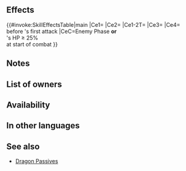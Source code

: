 {{Passive
|name=Dragon's Scales
|type=B
|exclusive=0
|canUseWeapon={{WeaponList|Dragonstone}}
|canUseMove={{MoveList|All}}
|properties=random_inherit_base
|1name=Dragon's Scales
|alt1name=Dragons Scales
|1tagid=SID_竜の堅鱗
|1effect=If foe initiates combat or if unit's HP ≥ 25% at start of combat, inflicts Atk/Def/Res-X on foe (X = 4 + the greater of the difference between Def stats or difference between Res stats (unit's Def/Res minus foe's Def/Res); max 11; if either of unit's stats < foe's stat, difference is treated as 0), unit makes a guaranteed follow-up attack, grants Special cooldown count-1 to unit before foe's first attack, and reduces the percentage of foe's non-Special "reduce damage by X%" skills by 50% during combat (excluding area-of-effect Specials).
|1cost=300
|1required=Dragon's Ire 3
}}
==Effects==
{{#invoke:SkillEffectsTable|main
|Ce1={{Eft|Penalties|Atk/Def/Res|4 + (The greater of the<br>difference between<br>Def or Res stats<br>({{Tgt|Unit}}'s Def/Res -<br>{{Tgt|Foe}}'s Def/Res))|max=11|min=4}}
|Ce2={{Eft|Reduce Damage Reduction|50%}}
|Ce1-2T={{Tgt|Foe}}
|Ce3={{Eft|Guaranteed Follow-Ups}}
|Ce4={{Eft|Reduce Cooldown|1}}<br>before {{Tgt|Foe}}'s first attack
|CeC=Enemy Phase '''or'''<br>{{Tgt|Unit}}'s HP ≥ 25%<br>at start of combat
}}

==Notes==
{{IfFoeInitiates}}
{{Temporary debuffs}}
{{Guaranteed follow-up interaction}}
{{CombatCooldownCount|-1}}

==List of owners==
{{Skill Hero List}}
==Availability==
{{PassiveFocusList}}
{{PassiveDistributionList}}
{{PassiveCombatManualList}}
==In other languages==
{{OtherLanguages
|japanese=
|german=Drachenschuppen
|spanishEU=
|spanishLA=Escamas Dragón
|french=
|italian=
|chineseTW=
|portuguese=
}}
==See also==
{{See also skills|cond=Description LIKE '%grants Special cooldown count-%before foe_s first attack%' AND Exclusive='1'}}
* [[Dragon Passives]]
{{Passives Navbox|B}}